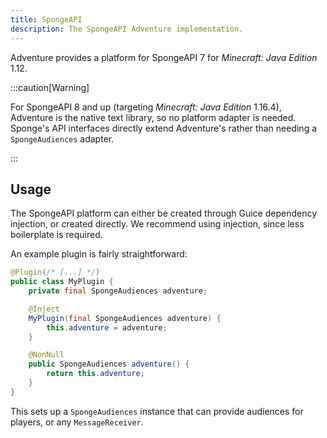 ```yaml
---
title: SpongeAPI
description: The SpongeAPI Adventure implementation.
---
```



Adventure provides a platform for SpongeAPI 7 for *Minecraft: Java Edition* 1.12.

:::caution[Warning]

For SpongeAPI 8 and up (targeting *Minecraft: Java Edition* 1.16.4), Adventure is the native text library, so no platform adapter is needed.
Sponge's API interfaces directly extend Adventure's rather than needing a `SpongeAudiences` adapter.

:::

<AdventureDependency artifact="adventure-platform-spongeapi" project="platform" />

## Usage

The SpongeAPI platform can either be created through Guice dependency injection, or created directly. We recommend using injection, since less boilerplate is required.

An example plugin is fairly straightforward:

```java
@Plugin(/* [...] */)
public class MyPlugin {
    private final SpongeAudiences adventure;

    @Inject
    MyPlugin(final SpongeAudiences adventure) {
        this.adventure = adventure;
    }

    @NonNull
    public SpongeAudiences adventure() {
        return this.adventure;
    }
}
```

This sets up a `SpongeAudiences` instance that can provide audiences for players, or any `MessageReceiver`.
